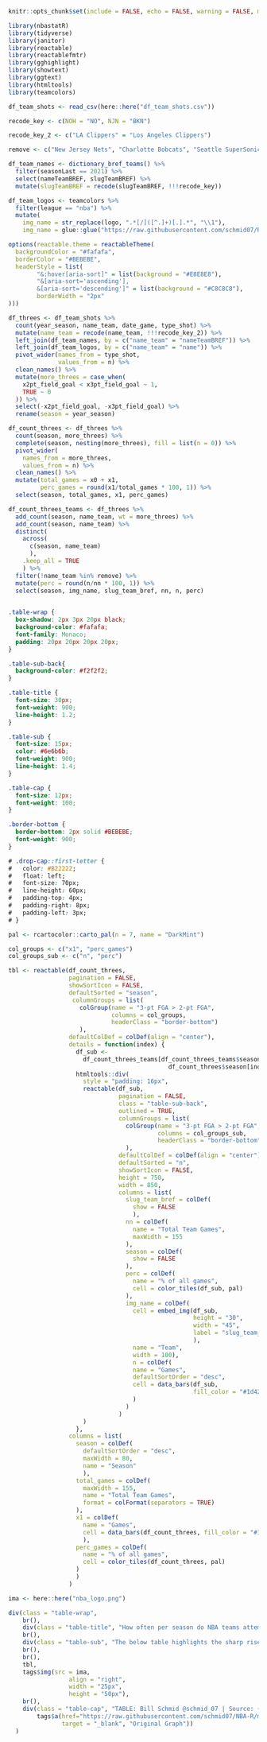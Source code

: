 
```r
knitr::opts_chunk$set(include = FALSE, echo = FALSE, warning = FALSE, message = FALSE)
```

```r
library(nbastatR)
library(tidyverse)
library(janitor)
library(reactable)
library(reactablefmtr)
library(gghighlight)
library(showtext)
library(ggtext)
library(htmltools)
library(teamcolors)

```

```r
df_team_shots <- read_csv(here::here("df_team_shots.csv"))

```


```r

recode_key <- c(NOH = "NO", NJN = "BKN")

recode_key_2 <- c("LA Clippers" = "Los Angeles Clippers")

remove <- c("New Jersey Nets", "Charlotte Bobcats", "Seattle SuperSonics", "New Orleans Hornets")

df_team_names <- dictionary_bref_teams() %>% 
  filter(seasonLast == 2021) %>% 
  select(nameTeamBREF, slugTeamBREF) %>% 
  mutate(slugTeamBREF = recode(slugTeamBREF, !!!recode_key))

df_team_logos <- teamcolors %>% 
  filter(league == "nba") %>% 
  mutate(
    img_name = str_replace(logo, ".*[/]([^.]+)[.].*", "\\1"),
    img_name = glue::glue("https://raw.githubusercontent.com/schmid07/R-Reactable-NBA-Raptor/main/logos/{img_name}.png"))

```


```r
options(reactable.theme = reactableTheme(
  backgroundColor = "#fafafa",
  borderColor = "#BEBEBE",
  headerStyle = list(
        "&:hover[aria-sort]" = list(background = "#E8E8E8"),
        "&[aria-sort='ascending'], 
        &[aria-sort='descending']" = list(background = "#C8C8C8"),
        borderWidth = "2px"
)))


```



```r
df_threes <- df_team_shots %>% 
  count(year_season, name_team, date_game, type_shot) %>% 
  mutate(name_team = recode(name_team, !!!recode_key_2)) %>% 
  left_join(df_team_names, by = c("name_team" = "nameTeamBREF")) %>%
  left_join(df_team_logos, by = c("name_team" = "name")) %>% 
  pivot_wider(names_from = type_shot, 
              values_from = n) %>% 
  clean_names() %>% 
  mutate(more_threes = case_when(
    x2pt_field_goal < x3pt_field_goal ~ 1,
    TRUE ~ 0
  )) %>% 
  select(-x2pt_field_goal, -x3pt_field_goal) %>% 
  rename(season = year_season)

df_count_threes <- df_threes %>% 
  count(season, more_threes) %>%
  complete(season, nesting(more_threes), fill = list(n = 0)) %>% 
  pivot_wider(
    names_from = more_threes,
    values_from = n) %>% 
  clean_names() %>% 
  mutate(total_games = x0 + x1,
         perc_games = round(x1/total_games * 100, 1)) %>% 
  select(season, total_games, x1, perc_games)

df_count_threes_teams <- df_threes %>% 
  add_count(season, name_team, wt = more_threes) %>% 
  add_count(season, name_team) %>% 
  distinct(
    across(
      c(season, name_team)
      ),
    .keep_all = TRUE
    ) %>% 
  filter(!name_team %in% remove) %>% 
  mutate(perc = round(n/nn * 100, 1)) %>% 
  select(season, img_name, slug_team_bref, nn, n, perc)
  

```


```css
.table-wrap {
  box-shadow: 2px 3px 20px black;
  background-color: #fafafa;
  font-family: Monaco;
  padding: 20px 20px 20px 20px;  
}

.table-sub-back{
  background-color: #f2f2f2;
}

.table-title {
  font-size: 30px;
  font-weight: 900;
  line-height: 1.2;
}

.table-sub {
  font-size: 15px;
  color: #6e6b6b;
  font-weight: 900;
  line-height: 1.4;
}

.table-cap {
  font-size: 12px;
  font-weight: 100;
}

.border-bottom {
  border-bottom: 2px solid #BEBEBE;
  font-weight: 900;
}

# .drop-cap::first-letter {
#   color: #B22222;
#   float: left;
#   font-size: 70px;
#   line-height: 60px;
#   padding-top: 4px;
#   padding-right: 8px;
#   padding-left: 3px;
# }
```


```r
pal <- rcartocolor::carto_pal(n = 7, name = "DarkMint")

col_groups <- c("x1", "perc_games")
col_groups_sub <- c("n", "perc")

tbl <- reactable(df_count_threes, 
                 pagination = FALSE,
                 showSortIcon = FALSE,
                 defaultSorted = "season",
                  columnGroups = list(
                    colGroup(name = "3-pt FGA > 2-pt FGA", 
                             columns = col_groups,
                             headerClass = "border-bottom")
                    ),
                 defaultColDef = colDef(align = "center"),
                 details = function(index) {
                   df_sub <-
                     df_count_threes_teams[df_count_threes_teams$season ==
                                             df_count_threes$season[index], ]
                   htmltools::div(
                     style = "padding: 16px",
                     reactable(df_sub, 
                               pagination = FALSE,
                               class = "table-sub-back",
                               outlined = TRUE,
                               columnGroups = list(
                                 colGroup(name = "3-pt FGA > 2-pt FGA", 
                                          columns = col_groups_sub,
                                          headerClass = "border-bottom")
                                 ),
                               defaultColDef = colDef(align = "center"),
                               defaultSorted = "n",
                               showSortIcon = FALSE,
                               height = 750,
                               width = 850,
                               columns = list(
                                 slug_team_bref = colDef(
                                   show = FALSE
                                   ),
                                 nn = colDef(
                                   name = "Total Team Games",
                                   maxWidth = 155
                                 ),
                                 season = colDef(
                                   show = FALSE
                                 ),
                                 perc = colDef(
                                   name = "% of all games",
                                   cell = color_tiles(df_sub, pal)
                                 ),
                                 img_name = colDef(
                                   cell = embed_img(df_sub,
                                                    height = "30",
                                                    width = "45",
                                                    label = "slug_team_bref"
                                                    ),
                                   name = "Team",
                                   width = 100),
                                   n = colDef(
                                   name = "Games",
                                   defaultSortOrder = "desc",
                                   cell = data_bars(df_sub, 
                                                    fill_color = "#1d428a")
                                   )
                                 )
                               )
                     )
                   },
                 columns = list(
                   season = colDef(
                     defaultSortOrder = "desc",
                     maxWidth = 80,
                     name = "Season"
                     ),
                   total_games = colDef(
                     maxWidth = 155,
                     name = "Total Team Games",
                     format = colFormat(separators = TRUE)
                   ),
                   x1 = colDef(
                     name = "Games",
                     cell = data_bars(df_count_threes, fill_color = "#1d428a")
                     ),
                   perc_games = colDef(
                     name = "% of all games",
                     cell = color_tiles(df_count_threes, pal)
                   )
                   )
                 )

```


```r
ima <- here::here("nba_logo.png")

div(class = "table-wrap",
    br(),
    div(class = "table-title", "How often per season do NBA teams attempt more 3 than 2-point shots?"),
    br(),
    div(class = "table-sub", "The below table highlights the sharp rise in 3-point FGA by looking at the number of games per season that teams attempted more 3 than 2-point shots in a game. Beginning with the 2015 season, there has been a significant increase in teams that have accomplished this. As shown in the dropdown for the 2019 season, the Mike D'Antoni-led Houston Rockets hold the record across the 2008-2021 period, attempting more 3 than 2-point shots in 49, or 60% of their 82 games."),
    br(),
    br(),
    tbl,
    tags$img(src = ima,
                 align = "right",
                 width = "25px",
                 height = "50px"),
    br(),
    div(class = "table-cap", "TABLE: Bill Schmid @schmid_07 | Source: {nbastatR} |",
        tags$a(href="https://raw.githubusercontent.com/schmid07/NBA-R/main/plots/03/threes_twit.png", 
               target = "_blank", "Original Graph"))
  )
```
